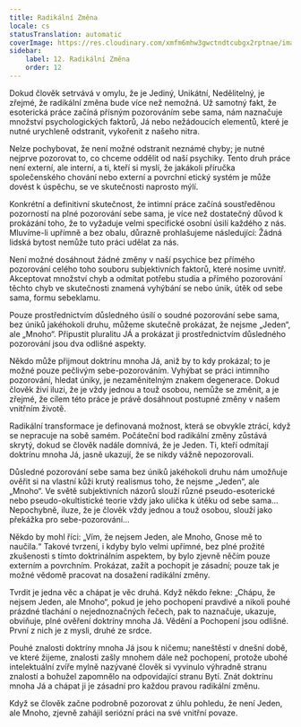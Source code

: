 ```yaml
---
title: Radikální Změna
locale: cs
statusTranslation: automatic
coverImage: https://res.cloudinary.com/xmfm6mhw3gwctndtcubgx2rptnae/image/upload/v1740468922/small_cover_tratado_de_psicologia_revolucionaria_a4c0dca4e0.webp
sidebar:
    label: 12. Radikální Změna
    order: 12
---
```

Dokud člověk setrvává v omylu, že je Jediný, Unikátní, Nedělitelný, je zřejmé, že radikální změna bude více než nemožná. Už samotný fakt, že esoterická práce začíná přísným pozorováním sebe sama, nám naznačuje množství psychologických faktorů, Já nebo nežádoucích elementů, které je nutné urychleně odstranit, vykořenit z našeho nitra.

Nelze pochybovat, že není možné odstranit neznámé chyby; je nutné nejprve pozorovat to, co chceme oddělit od naší psychiky. Tento druh práce není externí, ale interní, a ti, kteří si myslí, že jakákoli příručka společenského chování nebo externí a povrchní etický systém je může dovést k úspěchu, se ve skutečnosti naprosto mýlí.

Konkrétní a definitivní skutečnost, že intimní práce začíná soustředěnou pozorností na plné pozorování sebe sama, je více než dostatečný důvod k prokázání toho, že to vyžaduje velmi specifické osobní úsilí každého z nás. Mluvíme-li upřímně a bez obalu, důrazně prohlašujeme následující: Žádná lidská bytost nemůže tuto práci udělat za nás.

Není možné dosáhnout žádné změny v naší psychice bez přímého pozorování celého toho souboru subjektivních faktorů, které nosíme uvnitř. Akceptovat množství chyb a odmítat potřebu studia a přímého pozorování těchto chyb ve skutečnosti znamená vyhýbání se nebo únik, útěk od sebe sama, formu sebeklamu.

Pouze prostřednictvím důsledného úsilí o soudné pozorování sebe sama, bez úniků jakéhokoli druhu, můžeme skutečně prokázat, že nejsme „Jeden“, ale „Mnoho“. Připustit pluralitu JÁ a prokázat ji prostřednictvím důsledného pozorování jsou dva odlišné aspekty.

Někdo může přijmout doktrínu mnoha Já, aniž by to kdy prokázal; to je možné pouze pečlivým sebe-pozorováním. Vyhýbat se práci intimního pozorování, hledat úniky, je nezaměnitelným znakem degenerace. Dokud člověk živí iluzi, že je vždy jednou a touž osobou, nemůže se změnit, a je zřejmé, že cílem této práce je právě dosáhnout postupné změny v našem vnitřním životě.

Radikální transformace je definovaná možnost, která se obvykle ztrácí, když se nepracuje na sobě samém. Počáteční bod radikální změny zůstává skrytý, dokud se člověk nadále domnívá, že je Jeden. Ti, kteří odmítají doktrínu mnoha Já, jasně ukazují, že se nikdy vážně nepozorovali.

Důsledné pozorování sebe sama bez úniků jakéhokoli druhu nám umožňuje ověřit si na vlastní kůži krutý realismus toho, že nejsme „Jeden“, ale „Mnoho“. Ve světě subjektivních názorů slouží různé pseudo-esoterické nebo pseudo-okultistické teorie vždy jako ulička k útěku od sebe sama... Nepochybně, iluze, že je člověk vždy jednou a touž osobou, slouží jako překážka pro sebe-pozorování...

Někdo by mohl říci: „Vím, že nejsem Jeden, ale Mnoho, Gnose mě to naučila.“ Takové tvrzení, i kdyby bylo velmi upřímné, bez plné prožité zkušenosti s tímto doktrinálním aspektem, by bylo zjevně něčím pouze externím a povrchním. Prokázat, zažít a pochopit je zásadní; pouze tak je možné vědomě pracovat na dosažení radikální změny.

Tvrdit je jedna věc a chápat je věc druhá. Když někdo řekne: „Chápu, že nejsem Jeden, ale Mnoho“, pokud je jeho pochopení pravdivé a nikoli pouhé prázdné tlachání o nejednoznačných řečech, pak to naznačuje, ukazuje, obviňuje, plné ověření doktríny mnoha Já. Vědění a Pochopení jsou odlišné. První z nich je z mysli, druhé ze srdce.

Pouhé znalosti doktríny mnoha Já jsou k ničemu; naneštěstí v dnešní době, ve které žijeme, znalosti zašly mnohem dále než pochopení, protože ubohé intelektuální zvíře mylně nazývané člověk si vyvinulo výhradně stranu znalostí a bohužel zapomnělo na odpovídající stranu Bytí. Znát doktrínu mnoha Já a chápat ji je zásadní pro každou pravou radikální změnu.

Když se člověk začne podrobně pozorovat z úhlu pohledu, že není Jeden, ale Mnoho, zjevně zahájil seriózní práci na své vnitřní povaze.

